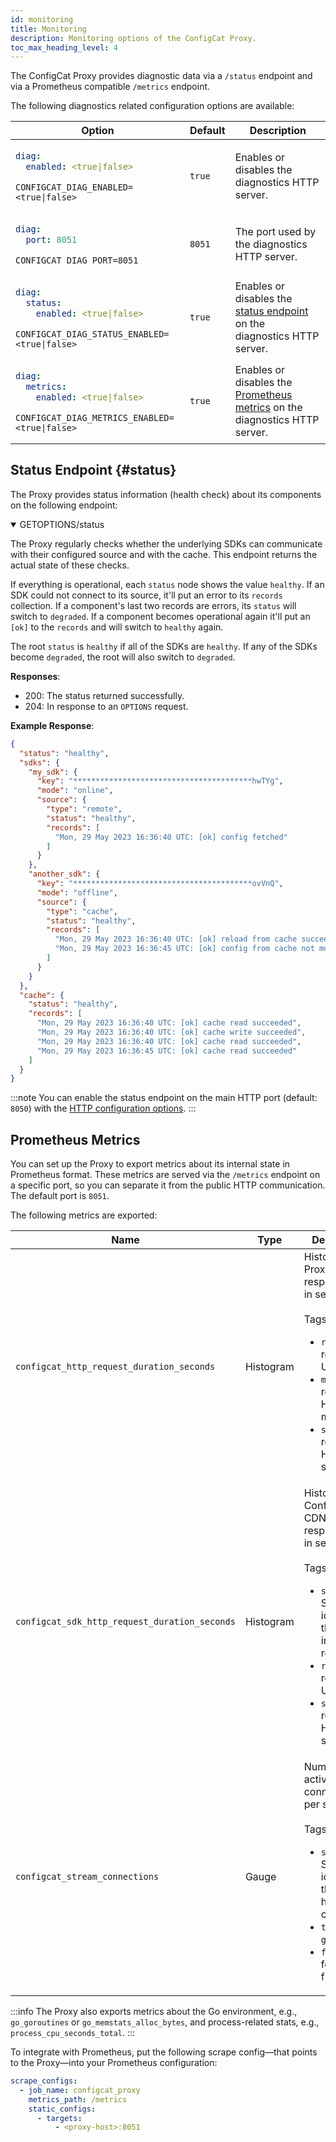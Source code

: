 ```yaml
---
id: monitoring
title: Monitoring
description: Monitoring options of the ConfigCat Proxy.
toc_max_heading_level: 4
---
```



The ConfigCat Proxy provides diagnostic data via a `/status` endpoint and via a Prometheus compatible `/metrics` endpoint.

The following diagnostics related configuration options are available:

<table className="proxy-arg-table">
<thead><tr><th>Option</th><th>Default</th><th>Description</th></tr></thead>
<tbody>
<tr>
<td>

<Tabs groupId="yaml-env">
<TabItem value="yaml" label="YAML" default>

```yaml
diag:
  enabled: <true|false>
```

</TabItem>
<TabItem value="env-vars" label="Environment variable">

```shell
CONFIGCAT_DIAG_ENABLED=<true|false>
```

</TabItem>
</Tabs>

</td>
<td><code>true</code></td>
<td>Enables or disables the diagnostics HTTP server.</td>
</tr>

<tr>
<td>

<Tabs groupId="yaml-env">
<TabItem value="yaml" label="YAML" default>

```yaml
diag:
  port: 8051
```

</TabItem>
<TabItem value="env-vars" label="Environment variable">

```shell
CONFIGCAT_DIAG_PORT=8051
```

</TabItem>
</Tabs>

</td>
<td><code>8051</code></td>
<td>The port used by the diagnostics HTTP server.</td>
</tr>

<tr>
<td>

<Tabs groupId="yaml-env">
<TabItem value="yaml" label="YAML" default>

```yaml
diag:
  status:
    enabled: <true|false>
```

</TabItem>
<TabItem value="env-vars" label="Environment variable">

```shell
CONFIGCAT_DIAG_STATUS_ENABLED=<true|false>
```

</TabItem>
</Tabs>

</td>
<td><code>true</code></td>
<td>Enables or disables the <a href="#status">status endpoint</a> on the diagnostics HTTP server.</td>
</tr>

<tr>
<td>

<Tabs groupId="yaml-env">
<TabItem value="yaml" label="YAML" default>

```yaml
diag:
  metrics:
    enabled: <true|false>
```

</TabItem>
<TabItem value="env-vars" label="Environment variable">

```shell
CONFIGCAT_DIAG_METRICS_ENABLED=<true|false>
```

</TabItem>
</Tabs>

</td>
<td><code>true</code></td>
<td>Enables or disables the <a href="#prometheus-metrics">Prometheus metrics</a> on the diagnostics HTTP server.</td>
</tr>

</tbody>
</table>

## Status Endpoint {#status}

The Proxy provides status information (health check) about its components on the following endpoint:

<details open>
  <summary><span className="endpoint"><span className="http-method green">GET</span><span className="http-method gray">OPTIONS</span>/status</span></summary>

The Proxy regularly checks whether the underlying SDKs can communicate with their configured source and with the cache. This endpoint returns the actual state of these checks.

If everything is operational, each `status` node shows the value `healthy`. If an SDK could not connect to its source, it'll put an error to its `records` collection. 
If a component's last two records are errors, its `status` will switch to `degraded`. 
If a component becomes operational again it'll put an `[ok]` to the `records` and will switch to `healthy` again. 

The root `status` is `healthy` if all of the SDKs are `healthy`. If any of the SDKs become `degraded`, the root will also switch to `degraded`.

**Responses**:
<ul className="responses">
<li className="success"><span className="status">200</span>: The status returned successfully.</li>
<li className="success"><span className="status">204</span>: In response to an <code>OPTIONS</code> request.</li>
</ul>

**Example Response**:
```json
{
  "status": "healthy",
  "sdks": {
    "my_sdk": {
      "key": "****************************************hwTYg",
      "mode": "online",
      "source": {
        "type": "remote",
        "status": "healthy",
        "records": [
          "Mon, 29 May 2023 16:36:40 UTC: [ok] config fetched"
        ]
      }
    },
    "another_sdk": {
      "key": "****************************************ovVnQ",
      "mode": "offline",
      "source": {
        "type": "cache",
        "status": "healthy",
        "records": [
          "Mon, 29 May 2023 16:36:40 UTC: [ok] reload from cache succeeded",
          "Mon, 29 May 2023 16:36:45 UTC: [ok] config from cache not modified"
        ]
      }
    }
  },
  "cache": {
    "status": "healthy",
    "records": [
      "Mon, 29 May 2023 16:36:40 UTC: [ok] cache read succeeded",
      "Mon, 29 May 2023 16:36:40 UTC: [ok] cache write succeeded",
      "Mon, 29 May 2023 16:36:40 UTC: [ok] cache read succeeded",
      "Mon, 29 May 2023 16:36:45 UTC: [ok] cache read succeeded"
    ]
  }
}
```

</details>

:::note
You can enable the status endpoint on the main HTTP port (default: `8050`) with the [HTTP configuration options](/docs/advanced/proxy/proxy-overview/#http).
:::

## Prometheus Metrics

You can set up the Proxy to export metrics about its internal state in Prometheus format. These metrics are served via the `/metrics` endpoint on a specific port, so you can separate it from the public HTTP communication. The default port is `8051`.

The following metrics are exported:

<table className="proxy-arg-table">
<thead><tr><th>Name</th><th>Type</th><th>Description</th></tr></thead>
<tbody>
<tr>
<td>

`configcat_http_request_duration_seconds`

</td>
<td>
Histogram
</td>
<td>
Histogram of Proxy HTTP response time in seconds.<br/><br/>
Tags:

- `route`: The request's URL path.
- `method`: The request's HTTP method.
- `status`: The response's HTTP status.

</td>
</tr>

<tr>
<td>

`configcat_sdk_http_request_duration_seconds`

</td>
<td>
Histogram
</td>
<td>
Histogram of ConfigCat CDN HTTP response time in seconds.<br/><br/>
Tags:

- `sdk`: The SDK's identifier that initiated the request.
- `route`: The request's URL path.
- `status`: The response's HTTP status.

</td>
</tr>

<tr>
<td>

`configcat_stream_connections`

</td>
<td>
Gauge
</td>
<td>
Number of active client connections per stream.<br/><br/>
Tags:

- `sdk`: The SDK's identifier that handles the connection.
- `type`: `sse` or `grpc`.
- `flag`: The feature flag's key.

</td>
</tr>
</tbody>
</table>

:::info
The Proxy also exports metrics about the Go environment, e.g., `go_goroutines` or `go_memstats_alloc_bytes`, and process-related stats, e.g., `process_cpu_seconds_total`.
:::

To integrate with Prometheus, put the following scrape config—that points to the Proxy—into your Prometheus configuration:

```yaml
scrape_configs:
  - job_name: configcat_proxy
    metrics_path: /metrics
    static_configs:
      - targets:
          - <proxy-host>:8051
```